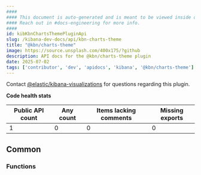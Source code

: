 ```yaml
---
####
#### This document is auto-generated and is meant to be viewed inside our experimental, new docs system.
#### Reach out in #docs-engineering for more info.
####
id: kibKbnChartsThemePluginApi
slug: /kibana-dev-docs/api/kbn-charts-theme
title: "@kbn/charts-theme"
image: https://source.unsplash.com/400x175/?github
description: API docs for the @kbn/charts-theme plugin
date: 2025-07-02
tags: ['contributor', 'dev', 'apidocs', 'kibana', '@kbn/charts-theme']
---
```




Contact [@elastic/kibana-visualizations](https://github.com/orgs/elastic/teams/kibana-visualizations) for questions regarding this plugin.

**Code health stats**

| Public API count  | Any count | Items lacking comments | Missing exports |
|-------------------|-----------|------------------------|-----------------|
| 1 | 0 | 0 | 0 |

## Common

### Functions
<DocDefinitionList data={kbnChartsThemeObj.common.functions}/>

